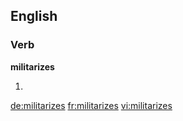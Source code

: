 ==English==

===Verb===
'''militarizes'''

# {{third-person singular of|militarize}}

[[de:militarizes]]
[[fr:militarizes]]
[[vi:militarizes]]